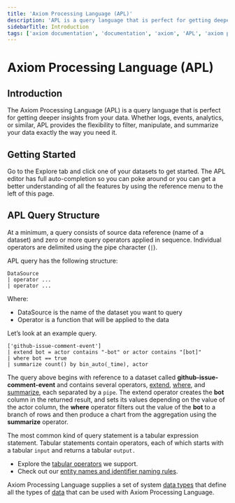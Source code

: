 ```yaml
---
title: 'Axiom Processing Language (APL)'
description: 'APL is a query language that is perfect for getting deeper insights from your data. Whether logs, or metrics, APL provides the flexibility to filter, and summarize your data exactly the way you need it.'
sidebarTitle: Introduction
tags: ['axiom documentation', 'documentation', 'axiom', 'APL', 'axiom processing language', 'data explorer', 'getiing started guide', 'summarize', 'filter']
---
```


# Axiom Processing Language (APL)

## Introduction

The Axiom Processing Language (APL) is a query language that is perfect for getting deeper insights from your data. Whether logs, events, analytics, or similar, APL provides the flexibility to filter, manipulate, and summarize your data exactly the way you need it.

## Getting Started

Go to the Explore tab and click one of your datasets to get started. The APL editor has full auto-completion so you can poke around or you can get a better understanding of all the features by using the reference menu to the left of this page.

## APL Query Structure

At a minimum, a query consists of source data reference (name of a dataset) and zero or more query operators applied in sequence. Individual operators are delimited using the pipe character (`|`).

APL query has the following structure:

```apl
DataSource
| operator ...
| operator ...
```

Where:

- DataSource is the name of the dataset you want to query
- Operator is a function that will be applied to the data

Let’s look at an example query.

```apl
['github-issue-comment-event']
| extend bot = actor contains "-bot" or actor contains "[bot]"
| where bot == true
| summarize count() by bin_auto(_time), actor
```

The query above begins with reference to a dataset called **github-issue-comment-event** and contains several operators, [extend](/docs/apl/tabular-operators/extend-operator), [where](/docs/apl/tabular-operators/where-operator), and [summarize](/docs/apl/tabular-operators/summarize-operator), each separated by a `pipe`. The extend operator creates the **bot** column in the returned result, and sets its values depending on the value of the actor column, the **where** operator filters out the value of the **bot** to a branch of rows and then produce a chart from the aggregation using the **summarize** operator.

The most common kind of query statement is a tabular expression statement. Tabular statements contain operators, each of which starts with a tabular `input` and returns a tabular `output.`

- Explore the [tabular operators](/docs/apl/tabular-operators/extend-operator) we support.
- Check out our [entity names and identifier naming rules](/docs/apl/entities/entity-names).

Axiom Processing Language supplies a set of system [data types](/docs/apl/data-types/scalar-data-types) that define all the types of [data](/docs/apl/data-types/null-values) that can be used with Axiom Processing Language.
